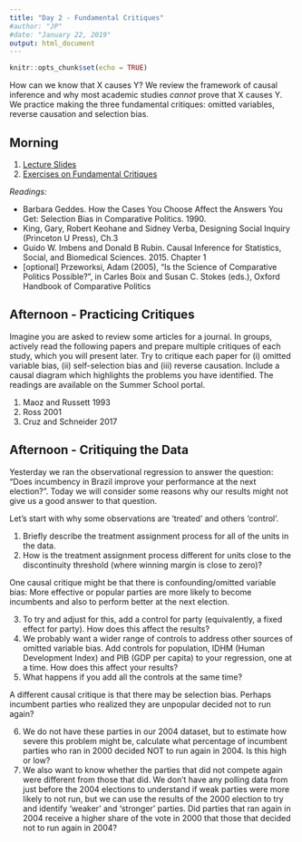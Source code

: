 ```yaml
---
title: "Day 2 - Fundamental Critiques"
#author: "JP"
#date: "January 22, 2019"
output: html_document
---
```


```r
knitr::opts_chunk$set(echo = TRUE)
```

How can we know that X causes Y? We review the framework of causal inference and why most academic studies *cannot* prove that X causes Y. We practice making the three fundamental critiques: omitted variables, reverse causation and selection bias.

## Morning

1. [Lecture Slides](https://jonnyphillips.github.io/Causal_Critiques_2020/Day 2/Slides_Day_2_2024_v3.pdf)
2. [Exercises on Fundamental Critiques](https://jonnyphillips.github.io/Causal_Critiques_2020/Day 2/Day_2_exercises.html)

*Readings:* 

- Barbara Geddes. How the Cases You Choose Affect the Answers You Get: Selection Bias in Comparative Politics. 1990.
- King, Gary, Robert Keohane and Sidney Verba, Designing Social Inquiry (Princeton U
Press), Ch.3
- Guido W. Imbens and Donald B Rubin. Causal Inference for Statistics, Social, and Biomedical Sciences. 2015. Chapter 1
- [optional] Przeworksi, Adam (2005), "Is the Science of Comparative Politics Possible?", in Carles Boix and Susan C. Stokes (eds.), Oxford Handbook of Comparative Politics


## Afternoon - Practicing Critiques

Imagine you are asked to review some articles for a journal. In groups, actively read the following papers and prepare multiple critiques of each study, which you will present later. Try to critique each paper for (i) omitted variable bias, (ii) self-selection bias and (iii) reverse causation. Include a causal diagram which highlights the problems you have identified. The readings are available on the Summer School portal. 

1. Maoz and Russett 1993
2. Ross 2001
3. Cruz and Schneider 2017

## Afternoon - Critiquing the Data

Yesterday we ran the observational regression to answer the question: “Does incumbency in Brazil improve your performance at the next election?”. Today we will consider some reasons why our results might not give us a good answer to that question. 

Let's start with why some observations are 'treated' and others 'control'.   

1. Briefly describe the treatment assignment process for all of the units in the data.   
2. How is the treatment assignment process different for units close to the discontinuity threshold (where winning margin is close to zero)?

One causal critique might be that there is confounding/omitted variable bias: More effective or popular parties are more likely to become incumbents and also to perform better at the next election.  

3. To try and adjust for this, add a control for party (equivalently, a fixed effect for party). How does this affect the results?  
4. We probably want a wider range of controls to address other sources of omitted variable bias. Add controls for population, IDHM (Human Development Index) and PIB (GDP per capita) to your regression, one at a time. How does this affect your results?  
5. What happens if you add all the controls at the same time?

A different causal critique is that there may be selection bias. Perhaps incumbent parties who realized they are unpopular decided not to run again?

6. We do not have these parties in our 2004 dataset, but to estimate how severe this problem might be, calculate what percentage of incumbent parties who ran in 2000 decided NOT to run again in 2004. Is this high or low?  
7. We also want to know whether the parties that did not compete again were different from those that did. We don’t have any polling data from just before the 2004 elections to understand if weak parties were more likely to not run, but we can use the results of the 2000 election to try and identify ‘weaker’ and ‘stronger’ parties. Did parties that ran again in 2004 receive a higher share of the vote in 2000 that those that decided not to run again in 2004?

